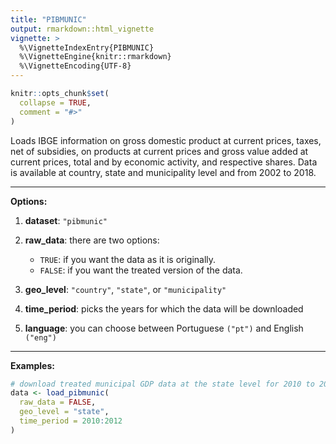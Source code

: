 ---
title: "PIBMUNIC"
output: rmarkdown::html_vignette
vignette: >
  %\VignetteIndexEntry{PIBMUNIC}
  %\VignetteEngine{knitr::rmarkdown}
  %\VignetteEncoding{UTF-8}
---

```{r, include = FALSE}
knitr::opts_chunk$set(
  collapse = TRUE,
  comment = "#>"
)
```

Loads IBGE information on gross domestic product at current prices, taxes, net of subsidies, on products at current prices and gross value added at current prices, total and by economic activity, and respective shares. Data is available at country, state and municipality level and from 2002 to 2018.

***
**Options:**

  1. **dataset**: `"pibmunic"`

  2. **raw_data**: there are two options:
      * `TRUE`: if you want the data as it is originally.
      * `FALSE`: if you want the treated version of the data. 
      
  3. **geo_level**: `"country"`, `"state"`, or `"municipality"`    
  
  4. **time_period**: picks the years for which the data will be downloaded

  5. **language**: you can choose between Portuguese `("pt")` and English `("eng")`
  
***

**Examples:**

```{r, eval = FALSE}
# download treated municipal GDP data at the state level for 2010 to 2012
data <- load_pibmunic(
  raw_data = FALSE,
  geo_level = "state",
  time_period = 2010:2012
)
```

